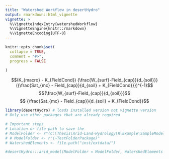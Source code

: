 ```yaml
---
title: "Watershed Workflow in desertHydro"
output: rmarkdown::html_vignette
vignette: >
  %\VignetteIndexEntry{watershedWorkflow}
  %\VignetteEngine{knitr::rmarkdown}
  %\VignetteEncoding{UTF-8}
---
```


```r

knitr::opts_chunk$set(
  collapse = TRUE,
  comment = "#>",
  progress = FALSE
  
)
```

$$(K_{macro} -  K_{FieldCond}) {\frac{W_{surf}-Field_{cap}}{d_{soil}}} ({\frac{Sat_{mc} - Field_{cap}}{d_{soil} + K_{FieldCond}}})^{-1}$$
$${\frac{W_{surf}-Field_{cap}}{d_{soil}}}$$
$$ {\frac{Sat_{mc} - Field_{cap}}{d_{soil} + K_{FieldCond}}$$
```r
library(desertHydro) # loads installed version not vignette version
# Only use other packages that are already required

```

```r
# Important steps
# Location or file path to save the 
# ModelFolder <- r"(C:\Thesis\Arid-Land-Hydrology\R\Example\SampleModel\TestFolderPackage)" 
# # ModelFolder <- r"(~TestFolderPackage)"
# WatershedElements <- file.path("inst/extdata/")

#desertHydro:::arid_model(ModelFolder = ModelFolder, WatershedElements = WatershedElements)
```

